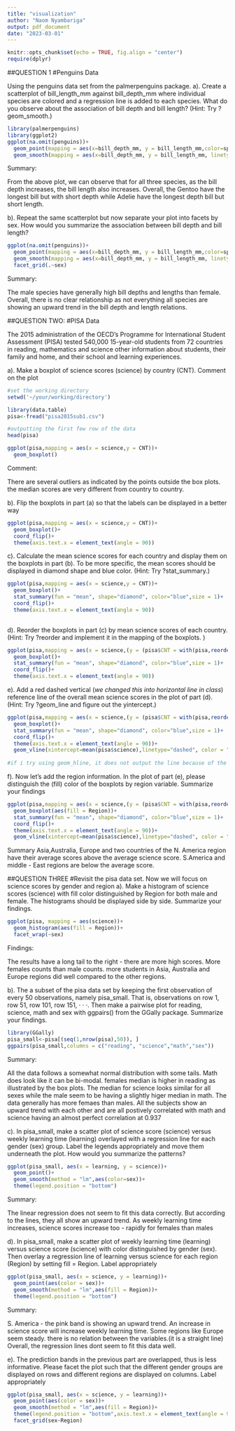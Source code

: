 ---
title: "visualization"
author: "Naom Nyambariga"
output: pdf_document
date: "2023-03-01"
---

```{r setup, include=FALSE}
knitr::opts_chunk$set(echo = TRUE, fig.align = "center")
require(dplyr)
```

##QUESTION 1
#Penguins Data

Using the penguins data set from the palmerpenguins package.
a).  Create a scatterplot of bill_length_mm against bill_depth_mm where individual species are colored and a regression line is added to each species. What do you observe about the association of bill depth and bill length? (Hint: Try ?geom_smooth.)

```{r}
library(palmerpenguins)
library(ggplot2)
ggplot(na.omit(penguins))+
  geom_point(mapping = aes(x=bill_depth_mm, y = bill_length_mm,color=species))+
  geom_smooth(mapping = aes(x=bill_depth_mm, y = bill_length_mm, linetype=species))
```
Summary:

From the above plot, we can observe that for all three species, as the bill depth increases, the bill length also increases. Overall, the Gentoo have the longest bill but with short depth while Adelie have the longest depth bill but short length.


b). Repeat the same scatterplot but now separate your plot into facets by sex. How would you summarize the association between bill depth and bill length?

```{r}
ggplot(na.omit(penguins))+
  geom_point(mapping = aes(x=bill_depth_mm, y = bill_length_mm,color=species))+
  geom_smooth(mapping = aes(x=bill_depth_mm, y = bill_length_mm, linetype=species))+
  facet_grid(.~sex)
```
Summary:

The male species have generally high bill depths and lengths than female. Overall, there is no clear relationship as not everything all species are showing an upward trend in the bill depth and length relations.


##QUESTION TWO: 
#PISA Data

The 2015 administration of the OECD’s Programme for International Student Assessment (PISA)
tested 540,000 15-year-old students from 72 countries in reading, mathematics and science other information about students, their family and home, and their school and learning experiences.

a). Make a boxplot of science scores (science) by country (CNT). Comment on the plot

```{r}
#set the working directory
setwd('~/your/working/directory')

library(data.table)
pisa<-fread("pisa2015sub1.csv")

#outputting the first few row of the data
head(pisa)

ggplot(pisa,mapping = aes(x = science,y = CNT))+
  geom_boxplot()
```

Comment:

There are several outliers as indicated by the points outside the box plots. the median scores are very different from country to country.


b). Flip the boxplots in part (a) so that the labels can be displayed in a better way

```{r}
ggplot(pisa,mapping = aes(x = science,y = CNT))+
  geom_boxplot()+
  coord_flip()+
  theme(axis.text.x = element_text(angle = 90))
```

c). Calculate the mean science scores for each country and display them on the boxplots in part (b). To be more specific, the mean scores should be displayed in diamond shape and blue color. (Hint: Try ?stat_summary.)

```{r}

ggplot(pisa,mapping = aes(x = science,y = CNT))+
  geom_boxplot()+
  stat_summary(fun = "mean", shape="diamond", color="blue",size = 1)+
  coord_flip()+
  theme(axis.text.x = element_text(angle = 90))
  
```

d). Reorder the boxplots in part (c) by mean science scores of each country.
(Hint: Try ?reorder and implement it in the mapping of the boxplots. )

```{r}
ggplot(pisa,mapping = aes(x = science,(y = (pisa$CNT = with(pisa,reorder(CNT,science,mean))))))+
  geom_boxplot()+
  stat_summary(fun = "mean", shape="diamond", color="blue",size = 1)+
  coord_flip()+
  theme(axis.text.x = element_text(angle = 90))
```

e). Add a red dashed vertical (*we changed this into horizontal line in class*) reference line of the overall mean science scores in the plot of part (d). (Hint: Try ?geom_line and figure out the yintercept.)

```{r}
ggplot(pisa,mapping = aes(x = science,(y = (pisa$CNT = with(pisa,reorder(CNT,science,mean))))))+
  geom_boxplot()+
  stat_summary(fun = "mean", shape="diamond", color="blue",size = 1)+
  coord_flip()+
  theme(axis.text.x = element_text(angle = 90))+
  geom_vline(xintercept=mean(pisa$science),linetype="dashed", color = "red")
  
#if i try using geom_hline, it does not output the line because of the coordinate flip 
```

f). Now let’s add the region information. In the plot of part (e), please distinguish the (fill) color of the boxplots by region variable. Summarize your findings

```{r}
ggplot(pisa,mapping = aes(x = science,(y = (pisa$CNT = with(pisa,reorder(CNT,science,mean))))))+
  geom_boxplot(aes(fill = Region))+
  stat_summary(fun = "mean", shape="diamond", color="blue",size = 1)+
  coord_flip()+
  theme(axis.text.x = element_text(angle = 90))+
  geom_vline(xintercept=mean(pisa$science),linetype="dashed", color = "red")

```
Summary
Asia,Australia, Europe and two countries of the N. America region have their average scores above the average science score. S.America and middle - East regions are below the average score.


##QUESTION THREE
#Revisit the pisa data set. Now we will focus on science scores by gender and region
a). Make a histogram of science scores (science) with fill color distinguished by Region for both male and female. The histograms should be displayed side by side. Summarize your findings.

```{r}
ggplot(pisa, mapping = aes(science))+
  geom_histogram(aes(fill = Region))+
  facet_wrap(~sex)
```
Findings:

The results have a long tail to the right - there are more high scores. 
More females counts than male counts.
more students in Asia, Australia and Europe regions did well compared to the other regions.


b). The a subset of the pisa data set by keeping the first observation of every 50 observations, namely pisa_small. That is, observations on row 1, row 51, row 101, row 151, · · ·. Then make a pairwise plot for reading, science, math and sex with ggpairs() from the GGally package. Summarize your findings.

```{r}
library(GGally)
pisa_small<-pisa[(seq(1,nrow(pisa),50)), ]
ggpairs(pisa_small,columns = c("reading", "science","math","sex"))

```

Summary:

All the data follows a somewhat normal distribution with some tails. Math does look like it can be bi-modal.
females median is higher in reading as illustrated by the box plots. The median for science looks similar for all sexes while the male seem to be having a slightly higer median in math.
The data generally has more femaes than males.
All the subjects show an upward trend with each other and are all postively correlated with math and science having an almost perfect correlation at 0.937


c). In pisa_small, make a scatter plot of science score (science) versus weekly learning time (learning) overlayed with a regression line for each gender (sex) group. Label the legends appropriately and move them underneath the plot. How would you summarize the patterns?

```{r}
ggplot(pisa_small, aes(x = learning, y = science))+
  geom_point()+
  geom_smooth(method = "lm",aes(color=sex))+
  theme(legend.position = "bottom")
```
Summary:

The linear regression does not seem to fit this data correctly. 
But according to the lines, they all show an upward trend. As weekly learning time increases, science scores increase too - rapidly for females than males


d). In pisa_small, make a scatter plot of weekly learning time (learning) versus science score (science) with color distinguished by gender (sex). Then overlay a regression line of learning versus science for each region (Region) by setting fill = Region. Label appropriately

```{r}
ggplot(pisa_small, aes(x = science, y = learning))+
  geom_point(aes(color = sex))+
  geom_smooth(method = "lm",aes(fill = Region))+
  theme(legend.position = "bottom")
```
Summary:

S. America - the pink band is showing an upward trend. An increase in science score will increase weekly learning time. 
Some regions like Europe seem steady. there is no relation between the variables.(it is a straight line)
Overall, the regression lines dont seem to fit this data well.

e). The prediction bands in the previous part are overlapped, thus is less informative. Please facet the plot such that the different gender groups are displayed on rows and different regions are displayed on columns. Label appropriately

```{r}
ggplot(pisa_small, aes(x = science, y = learning))+
  geom_point(aes(color = sex))+
  geom_smooth(method = "lm",aes(fill = Region))+
  theme(legend.position = "bottom",axis.text.x = element_text(angle = 90))+
  facet_grid(sex~Region)

```


